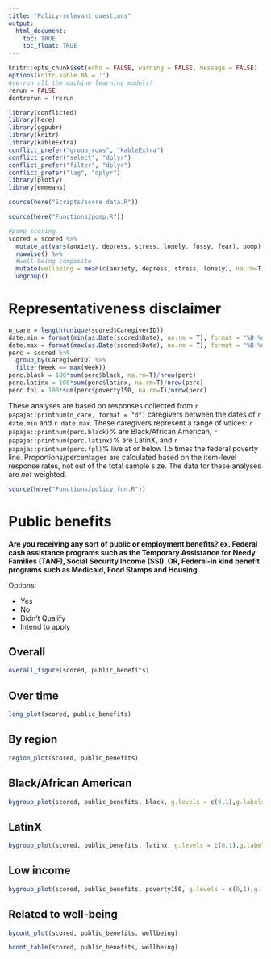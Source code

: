 ```yaml
---
title: "Policy-relevant questions"
output: 
  html_document:
    toc: TRUE
    toc_float: TRUE
---
```


```r
knitr::opts_chunk$set(echo = FALSE, warning = FALSE, message = FALSE)
options(knitr.kable.NA = '')
#re-run all the machine learning models?
rerun = FALSE
dontrerun = !rerun
```

```r
library(conflicted)
library(here)
library(ggpubr)
library(knitr)
library(kableExtra)
conflict_prefer("group_rows", "kableExtra")
conflict_prefer("select", "dplyr")
conflict_prefer("filter", "dplyr")
conflict_prefer("lag", "dplyr")
library(plotly)
library(emmeans)
```

```r
source(here("Scripts/score data.R")) 
```

```r
source(here("Functions/pomp.R"))
```

```r
#pomp scoring
scored = scored %>%
  mutate_at(vars(anxiety, depress, stress, lonely, fussy, fear), pomp) %>%
  rowwise() %>%
  #well-being composite
  mutate(wellbeing = mean(c(anxiety, depress, stress, lonely), na.rm=T)) %>%
  ungroup()
```


# Representativeness disclaimer

```r
n_care = length(unique(scored$CaregiverID))
date.min = format(min(as.Date(scored$Date), na.rm = T), format = "%B %d, %Y")
date.max = format(max(as.Date(scored$Date), na.rm = T), format = "%B %d, %Y")
perc = scored %>%
  group_by(CaregiverID) %>%
  filter(Week == max(Week))
perc.black = 100*sum(perc$black, na.rm=T)/nrow(perc)
perc.latinx = 100*sum(perc$latinx, na.rm=T)/nrow(perc)
perc.fpl = 100*sum(perc$poverty150, na.rm=T)/nrow(perc)
```

These analyses are based on responses collected from `r papaja::printnum(n_care, format = "d")` caregivers between the dates of `r date.min` and `r date.max`. These caregivers represent a range of voices: `r papaja::printnum(perc.black)`\% are Black/African American, `r papaja::printnum(perc.latinx)`\% are LatinX, and `r papaja::printnum(perc.fpl)`\% live at or below 1.5 times the federal poverty line. Proportions/percentages are calculated based on the item-level response rates, not out of the total sample size. The data for these analyses are *not* weighted.

```r
source(here("Functions/policy_fun.R"))
```


# Public benefits{.tabset}

**Are you receiving any sort of public or employment benefits? ex. Federal cash assistance programs such as the Temporary Assistance for Needy Families (TANF), Social Security Income (SSI). OR, Federal-in kind benefit programs such as Medicaid, Food Stamps and Housing.**

Options:

  - Yes
  - No
  - Didn't Qualify
  - Intend to apply

## Overall

```r
overall_figure(scored, public_benefits)
```


## Over time

```r
long_plot(scored, public_benefits)
```


## By region

```r
region_plot(scored, public_benefits)
```


## Black/African American

```r
bygroup_plot(scored, public_benefits, black, g.levels = c(0,1),g.labels = c("Everyone else", "Black"))
```

## LatinX

```r
bygroup_plot(scored, public_benefits, latinx, g.levels = c(0,1),g.labels = c("Everyone else", "LatinX"))
```

## Low income

```r
bygroup_plot(scored, public_benefits, poverty150, g.levels = c(0,1),g.labels = c("High Income", "Low Income"))
```

## Related to well-being

```r
bycont_plot(scored, public_benefits, wellbeing)
```

```r
bcont_table(scored, public_benefits, wellbeing)
```


